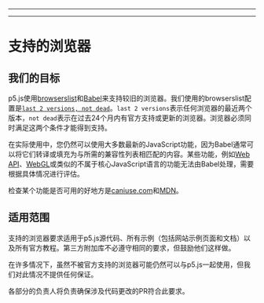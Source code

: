 
  ---
  
  ---
  # 支持的浏览器

## 我们的目标
p5.js使用[browserslist](https://browsersl.ist/)和[Babel](https://babeljs.io/)来支持较旧的浏览器。我们使用的browserslist配置是[`last 2 versions, not dead`](https://browserslist.dev/?q=bGFzdCAyIHZlcnNpb25zLCBub3QgZGVhZA%3D%3D)。`last 2 versions`表示任何浏览器的最近两个版本，`not dead`表示在过去24个月内有官方支持或更新的浏览器。浏览器必须同时满足这两个条件才能得到支持。

在实际使用中，您仍然可以使用大多数最新的JavaScript功能，因为Babel通常可以将它们转译或填充为与所需的兼容性列表相匹配的内容。某些功能，例如[Web API](https://developer.mozilla.org/en-US/docs/Web/API)、[WebGL](https://developer.mozilla.org/en-US/docs/Web/API/WebGL_API)或类似的不属于核心JavaScript语言的功能无法由Babel处理，需要根据具体情况进行评估。

检查某个功能是否可用的好地方是[caniuse.com](https://caniuse.com/)和[MDN](https://developer.mozilla.org/en-US/)。

## 适用范围
支持的浏览器要求适用于p5.js源代码、所有示例（包括网站示例页面和文档）以及所有官方教程。第三方附加库不必遵守相同的要求，但鼓励他们这样做。

在许多情况下，虽然不被官方支持的浏览器可能仍然可以与p5.js一起使用，但我们对此情况不提供任何保证。

各部分的负责人将负责确保涉及代码更改的PR符合此要求。
  